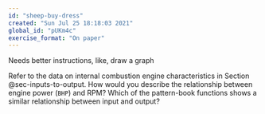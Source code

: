 ```yaml
---
id: "sheep-buy-dress"
created: "Sun Jul 25 18:18:03 2021"
global_id: "pUKm4c"
exercise_format: "On paper"
---
```


::: {.underconstruction}
Needs better instructions, like, draw a graph
:::


Refer to the data on internal combustion engine characteristics in Section @sec-inputs-to-output. How would you describe the relationship between engine power (`BHP`) and RPM? Which of the pattern-book functions shows a similar relationship between input and output?
